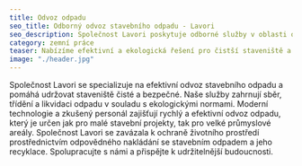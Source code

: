 ```yaml
---
title: Odvoz odpadu
seo_title: Odborný odvoz stavebního odpadu - Lavori
seo_description: Společnost Lavori poskytuje odborné služby v oblasti odstraňování stavebního odpadu. Efektivní a ekologická řešení pro čistší staveniště.
category: zemní práce
teaser: Nabízíme efektivní a ekologická řešení pro čistší staveniště a udržitelnou budoucnost. Lavori - váš partner pro odborný odvoz stavebního odpadu.
image: "./header.jpg"
---
```

<p>
Společnost Lavori se specializuje na efektivní odvoz stavebního odpadu a pomáhá udržovat staveniště čisté a bezpečné. Naše služby zahrnují sběr, třídění a likvidaci odpadu v souladu s ekologickými normami. Moderní technologie a zkušený personál zajišťují rychlý a efektivní odvoz odpadu, který je určen jak pro malé stavební projekty, tak pro velké průmyslové areály. Společnost Lavori se zavázala k ochraně životního prostředí prostřednictvím odpovědného nakládání se stavebním odpadem a jeho recyklace. Spolupracujte s námi a přispějte k udržitelnější budoucnosti.
</p>